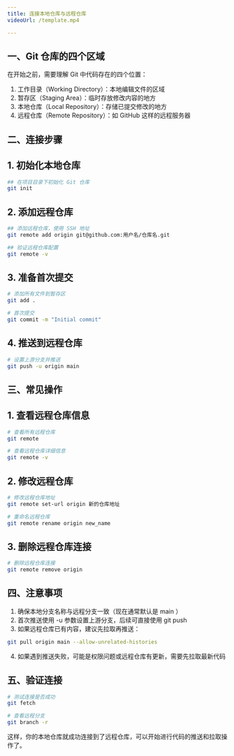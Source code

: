 ```yaml
---
title: 连接本地仓库与远程仓库
videoUrl: /template.mp4

---
```

## 一、Git 仓库的四个区域
在开始之前，需要理解 Git 中代码存在的四个位置：

1. 工作目录（Working Directory）：本地编辑文件的区域
2. 暂存区（Staging Area）：临时存放修改内容的地方
3. 本地仓库（Local Repository）：存储已提交修改的地方
4. 远程仓库（Remote Repository）：如 GitHub 这样的远程服务器

## 二、连接步骤
## 1. 初始化本地仓库
```bash
## 在项目目录下初始化 Git 仓库
git init
 ```

## 2. 添加远程仓库
```bash
## 添加远程仓库，使用 SSH 地址
git remote add origin git@github.com:用户名/仓库名.git

## 验证远程仓库配置
git remote -v
 ```

## 3. 准备首次提交
```bash
# 添加所有文件到暂存区
git add .

# 首次提交
git commit -m "Initial commit"
 ```

## 4. 推送到远程仓库
```bash
# 设置上游分支并推送
git push -u origin main
 ```

## 三、常见操作
## 1. 查看远程仓库信息
```bash
# 查看所有远程仓库
git remote

# 查看远程仓库详细信息
git remote -v
 ```

## 2. 修改远程仓库
```bash
# 修改远程仓库地址
git remote set-url origin 新的仓库地址

# 重命名远程仓库
git remote rename origin new_name
 ```

## 3. 删除远程仓库连接
```bash
# 删除远程仓库连接
git remote remove origin
 ```

## 四、注意事项
1. 确保本地分支名称与远程分支一致（现在通常默认是 main ）
2. 首次推送使用 -u 参数设置上游分支，后续可直接使用 git push
3. 如果远程仓库已有内容，建议先拉取再推送：
```bash
git pull origin main --allow-unrelated-histories
 ```

4. 如果遇到推送失败，可能是权限问题或远程仓库有更新，需要先拉取最新代码
## 五、验证连接
```bash
# 测试连接是否成功
git fetch

# 查看远程分支
git branch -r
 ```

这样，你的本地仓库就成功连接到了远程仓库，可以开始进行代码的推送和拉取操作了。
